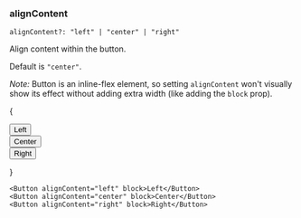 
### alignContent

```
alignContent?: "left" | "center" | "right"
```

Align content within the button.

Default is `"center"`.

_Note:_ Button is an inline-flex element, so setting `alignContent` won't
visually show its effect without adding extra width (like adding the `block`
prop).

{

<div className="mb-4 flex w-full gap-2">
  <div className="w-full">
    <Button alignContent="left" block>
      Left
    </Button>
  </div>
  <div className="w-full">
    <Button alignContent="center" block>
      Center
    </Button>
  </div>
  <div className="w-full">
    <Button alignContent="right" block>
      Right
    </Button>
  </div>
</div>

}

```tsx
<Button alignContent="left" block>Left</Button>
<Button alignContent="center" block>Center</Button>
<Button alignContent="right" block>Right</Button>
```

